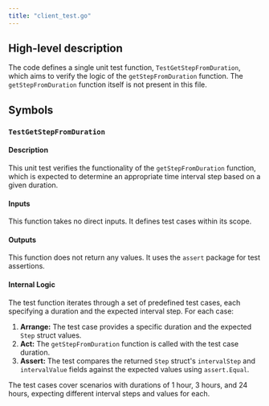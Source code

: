 ```yaml
---
title: "client_test.go"
---
```


## High-level description
The code defines a single unit test function, `TestGetStepFromDuration`, which aims to verify the logic of the `getStepFromDuration` function. The `getStepFromDuration` function itself is not present in this file.

## Symbols
### `TestGetStepFromDuration`
#### Description
This unit test verifies the functionality of the `getStepFromDuration` function, which is expected to determine an appropriate time interval step based on a given duration. 

#### Inputs
This function takes no direct inputs. It defines test cases within its scope.

#### Outputs
This function does not return any values. It uses the `assert` package for test assertions.

#### Internal Logic
The test function iterates through a set of predefined test cases, each specifying a duration and the expected interval step. For each case:

1. **Arrange:** The test case provides a specific duration and the expected `Step` struct values.
2. **Act:** The `getStepFromDuration` function is called with the test case duration.
3. **Assert:** The test compares the returned `Step` struct's `intervalStep` and `intervalValue` fields against the expected values using `assert.Equal`.

The test cases cover scenarios with durations of 1 hour, 3 hours, and 24 hours, expecting different interval steps and values for each.

